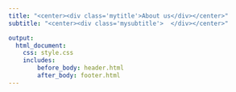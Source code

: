 ```yaml
---
title: "<center><div class='mytitle'>About us</div></center>"
subtitle: "<center><div class='mysubtitle'>  </div></center>"

output: 
  html_document:
    css: style.css
    includes: 
        before_body: header.html
        after_body: footer.html
---
```



<div class="mycontent">






</div>
